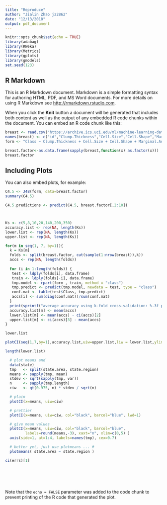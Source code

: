 ```yaml
---
title: "Reproduce"
author: "Jialin Zhao jz2862"
date: "12/13/2018"
output: pdf_document
---
```


```r
knitr::opts_chunk$set(echo = TRUE)
library(adabag)
library(RWeka)
library(Metrics)
library(gplots)
library(gmodels)
set.seed(123)
```

## R Markdown

This is an R Markdown document. Markdown is a simple formatting syntax for authoring HTML, PDF, and MS Word documents. For more details on using R Markdown see <http://rmarkdown.rstudio.com>.

When you click the **Knit** button a document will be generated that includes both content as well as the output of any embedded R code chunks within the document. You can embed an R code chunk like this:

```r
breast <- read.csv("https://archive.ics.uci.edu/ml/machine-learning-databases/breast-cancer-wisconsin/breast-cancer-wisconsin.data")
names(breast) <- c("id","Clump.Thickness","Cell.Size","Cell.Shape","Marginal.Adhesion","Single.Epithelial.Cell.Size","Bare.Nuclei","Bland.Chromatin","Normal.Nucleoli","Mitoses","Class")
form <- "Class ~ Clump.Thickness + Cell.Size + Cell.Shape + Marginal.Adhesion + Single.Epithelial.Cell.Size + Bare.Nuclei + Bland.Chromatin + Normal.Nucleoli + Mitoses"
```

```r
breast.factor<-as.data.frame(sapply(breast,function(x) as.factor(x)))
breast.factor
```

## Including Plots

You can also embed plots, for example:

```r
C4.5 <- J48(form, data=breast.factor)
summary(C4.5)
```

```r
C4.5.predictions <- predict(C4.5, breast.factor[,2:10])
```

```r
```

```r
```

```r
Ks <- c(5,8,10,20,140,200,350)
accuracy.list <- rep(NA, length(Ks))
lower.list <- rep(NA, length(Ks))
upper.list <- rep(NA, length(Ks))

for(m in seq(1, 7, by=1)){
  k = Ks[m]
  folds <- split(breast.factor, cut(sample(1:nrow(breast)),k))
  accs <- rep(NA, length(folds))
  
  for (i in 1:length(folds)) {
   test <- ldply(folds[i], data.frame)
   train <- ldply(folds[-i], data.frame)
   tmp.model <- rpart(form , train, method = "class")
   tmp.predict <- predict(tmp.model, newdata = test, type = "class")
   conf.mat <- table(test$Class, tmp.predict)
   accs[i] <- sum(diag(conf.mat))/sum(conf.mat)
  }
  print(sprintf("average accuracy using k-fold cross-validation: %.3f percent",100*mean(accs)))
  accuracy.list[m] <- mean(accs)
  lower.list[m] <- mean(accs) - ci(accs)[2]
  upper.list[m] <- ci(accs)[3] - mean(accs)
}

```

```r
lower.list
```

```r
plotCI(seq(1,7,by=1),accuracy.list,uiw=upper.list,liw = lower.list,ylim = c(0.8,1))
```

```r
length(lower.list)
```

```r
  # plot means and
  data(state)
  tmp   <- split(state.area, state.region)
  means <- sapply(tmp, mean)
  stdev <- sqrt(sapply(tmp, var))
  n     <- sapply(tmp,length)
  ciw   <- qt(0.975, n) * stdev / sqrt(n)

  # plain
  plotCI(x=means, uiw=ciw)

  # prettier
  plotCI(x=means, uiw=ciw, col="black", barcol="blue", lwd=1)

  # give mean values
  plotCI(x=means, uiw=ciw, col="black", barcol="blue",
         labels=round(means,-3), xaxt="n", xlim=c(0,5) )
  axis(side=1, at=1:4, labels=names(tmp), cex=0.7)

  # better yet, just use plotmeans ... #
  plotmeans( state.area ~ state.region )

```

```r
ci(errs)[1]
```

```r

```

```r

```

```r

```

```r

```

```r

```

Note that the `echo = FALSE` parameter was added to the code chunk to prevent printing of the R code that generated the plot.
